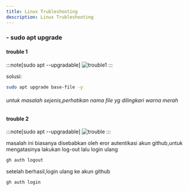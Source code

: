 ```yaml
---
title: Linux Trubleshooting
description: Linux Trubleshooting
---
```





### - sudo apt upgrade

#### trouble 1

:::note[sudo apt --upgradable]
<img src={trouble1.src} alt="trouble1" />
:::

solusi:

```sh
sudo apt upgrade base-file -y
```

###### *untuk masalah sejenis,perhatikan nama file yg dilingkari warna merah*


#### trouble 2

:::note[sudo apt --upgradable]
<img src={trouble3.src} alt="trouble" />
:::

masalah ini biasanya disebabkan oleh eror autentikasi akun github,untuk mengatasinya lakukan log-out lalu login ulang

```sh 
gh auth logout
```

setelah berhasil,login ulang ke akun github

```sh
gh auth login
```